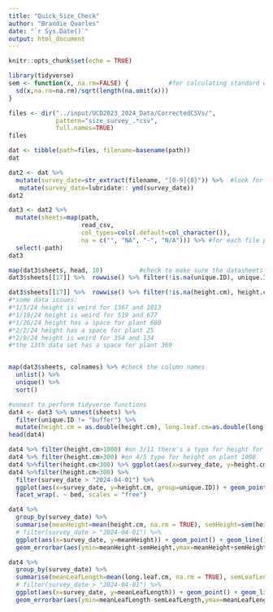 ```yaml
---
title: "Quick_Size_Check"
author: "Brandie Quarles"
date: "`r Sys.Date()`"
output: html_document
---
```


```r
knitr::opts_chunk$set(echo = TRUE)
```


```r
library(tidyverse)
sem <- function(x, na.rm=FALSE) {           #for calculating standard error
  sd(x,na.rm=na.rm)/sqrt(length(na.omit(x)))
} 
```

```r
files <- dir("../input/UCD2023_2024_Data/CorrectedCSVs/",
             pattern="size_survey_.*csv",
             full.names=TRUE) 
files
```

```r
dat <- tibble(path=files, filename=basename(path))
dat
```

```r
dat2 <- dat %>% 
  mutate(survey_date=str_extract(filename, "[0-9]{8}")) %>%  #look for numbers, 8 long 
   mutate(survey_date=lubridate:: ymd(survey_date))
dat2
```
```r
dat3 <- dat2 %>%
  mutate(sheets=map(path, 
                    read_csv,
                    col_types=cols(.default=col_character()),
                    na = c("", "NA", "-", "N/A"))) %>% #for each file path, read_csv
  select(-path)
dat3
```

```r
map(dat3$sheets, head, 10)          #check to make sure the datasheets look good 
dat3$sheets[[17]] %>%  rowwise() %>% filter(!is.na(unique.ID), unique.ID != "buffer") %>%  filter(is.na(as.numeric(unique.ID))) #156 in the 13th data frame has a dash , the 14th and 16th dataframe still has header rows

dat3$sheets[[17]] %>%  rowwise() %>% filter(!is.na(height.cm), height.cm != "buffer") %>%  filter(is.na(as.numeric(height.cm))) 
#*some data issues:
#*1/5/24 height is weird for 1367 and 1013
#*1/19/24 height is weird for 519 and 677
#*1/26/24 height has a space for plant 680
#*2/2/24 height has a space for plant 25
#*2/9/24 height is weird for 354 and 134
#*the 13th data set has a space for plant 369


map(dat3$sheets, colnames) %>% #check the column names 
  unlist() %>%
  unique() %>%
  sort()
```

```r
#unnest to perform tidyverse functions 
dat4 <- dat3 %>% unnest(sheets) %>%
  filter(unique.ID != "buffer") %>% 
  mutate(height.cm = as.double(height.cm), long.leaf.cm=as.double(long.leaf.cm))
head(dat4)
```

```r
dat4 %>% filter(height.cm>1000) #on 3/11 there's a typo for height for plant 54
dat4 %>% filter(height.cm>300) #on 4/5 typo for height on plant 1008
dat4 %>%filter(height.cm<300) %>% ggplot(aes(x=survey_date, y=height.cm, group=unique.ID)) + geom_point() + geom_line()
dat4 %>%filter(height.cm<300) %>%
  filter(survey_date > "2024-04-01") %>% 
  ggplot(aes(x=survey_date, y=height.cm, group=unique.ID)) + geom_point() + geom_line() +
  facet_wrap(. ~ bed, scales = "free")
```

```r
dat4 %>% 
  group_by(survey_date) %>% 
  summarise(meanHeight=mean(height.cm, na.rm = TRUE), semHeight=sem(height.cm, na.rm=TRUE)) %>% 
  # filter(survey_date > "2024-04-01") %>% 
  ggplot(aes(x=survey_date, y=meanHeight)) + geom_point() + geom_line() +
  geom_errorbar(aes(ymin=meanHeight-semHeight,ymax=meanHeight+semHeight),width=.2) 
```


```r
dat4 %>% 
  group_by(survey_date) %>% 
  summarise(meanLeafLength=mean(long.leaf.cm, na.rm = TRUE), semLeafLength=sem(long.leaf.cm, na.rm=TRUE)) %>% 
  # filter(survey_date > "2024-04-01") %>% 
  ggplot(aes(x=survey_date, y=meanLeafLength)) + geom_point() + geom_line() +
  geom_errorbar(aes(ymin=meanLeafLength-semLeafLength,ymax=meanLeafLength+semLeafLength),width=.2) 
```


